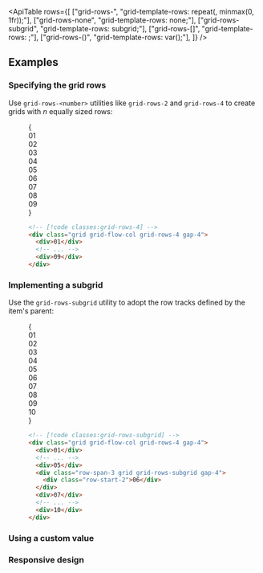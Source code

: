 

<ApiTable
  rows={[
    ["grid-rows-<number>", "grid-template-rows: repeat(<number>, minmax(0, 1fr));"],
    ["grid-rows-none", "grid-template-rows: none;"],
    ["grid-rows-subgrid", "grid-template-rows: subgrid;"],
    ["grid-rows-[<value>]", "grid-template-rows: <value>;"],
    ["grid-rows-(<custom-property>)", "grid-template-rows: var(<custom-property>);"],
  ]}
/>

## Examples

### Specifying the grid rows

Use `grid-rows-<number>` utilities like `grid-rows-2` and `grid-rows-4` to create grids with _n_ equally sized rows:

<Figure>

<Example>
  {
    <div className="grid grid-cols-1">
      <Stripes border className="col-start-1 row-start-1 rounded-lg" />
      <div className="col-start-1 row-start-1 grid grid-flow-col grid-rows-4 gap-4 rounded-lg text-center font-mono text-sm leading-6 font-bold text-white">
        <div className="rounded-lg bg-pink-500 p-4">01</div>
        <div className="rounded-lg bg-pink-500 p-4">02</div>
        <div className="rounded-lg bg-pink-500 p-4">03</div>
        <div className="rounded-lg bg-pink-500 p-4">04</div>
        <div className="rounded-lg bg-pink-500 p-4">05</div>
        <div className="rounded-lg bg-pink-500 p-4">06</div>
        <div className="rounded-lg bg-pink-500 p-4">07</div>
        <div className="rounded-lg bg-pink-500 p-4">08</div>
        <div className="rounded-lg bg-pink-500 p-4">09</div>
      </div>
    </div>
  }
</Example>

```html
<!-- [!code classes:grid-rows-4] -->
<div class="grid grid-flow-col grid-rows-4 gap-4">
  <div>01</div>
  <!-- ... -->
  <div>09</div>
</div>
```

</Figure>

### Implementing a subgrid

Use the `grid-rows-subgrid` utility to adopt the row tracks defined by the item's parent:

<Figure>

<Example>
  {
    <div className="grid grid-flow-col grid-rows-4 gap-4 rounded-lg text-center font-mono text-sm leading-6 font-bold text-white">
      <div className="grid h-14 items-center justify-center rounded-lg bg-indigo-300 dark:bg-indigo-900">01</div>
      <div className="grid h-14 items-center justify-center rounded-lg bg-indigo-300 dark:bg-indigo-900">02</div>
      <div className="grid h-14 items-center justify-center rounded-lg bg-indigo-300 dark:bg-indigo-900">03</div>
      <div className="grid h-14 items-center justify-center rounded-lg bg-indigo-300 dark:bg-indigo-900">04</div>
      <div className="grid h-14 items-center justify-center rounded-lg bg-indigo-300 dark:bg-indigo-900">05</div>
      <div className="row-span-3 grid grid-rows-subgrid gap-4">
        <Stripes border className="h-14 rounded-lg" />
        <div className="grid h-14 items-center justify-center rounded-lg bg-fuchsia-500">06</div>
        <Stripes border className="h-14 rounded-lg" />
      </div>
      <div className="grid h-14 items-center justify-center rounded-lg bg-indigo-300 dark:bg-indigo-900">07</div>
      <div className="grid h-14 items-center justify-center rounded-lg bg-indigo-300 dark:bg-indigo-900">08</div>
      <div className="grid h-14 items-center justify-center rounded-lg bg-indigo-300 dark:bg-indigo-900">09</div>
      <div className="grid h-14 items-center justify-center rounded-lg bg-indigo-300 dark:bg-indigo-900">10</div>
    </div>
  }
</Example>

```html
<!-- [!code classes:grid-rows-subgrid] -->
<div class="grid grid-flow-col grid-rows-4 gap-4">
  <div>01</div>
  <!-- ... -->
  <div>05</div>
  <div class="row-span-3 grid grid-rows-subgrid gap-4">
    <div class="row-start-2">06</div>
  </div>
  <div>07</div>
  <!-- ... -->
  <div>10</div>
</div>
```

</Figure>

### Using a custom value

<UsingACustomValue utility="grid-rows" name="rows" value="200px_minmax(900px,1fr)_100px" />

### Responsive design

<ResponsiveDesign property="grid-template-rows" defaultClass="grid grid-rows-2" featuredClass="grid-rows-6" />
